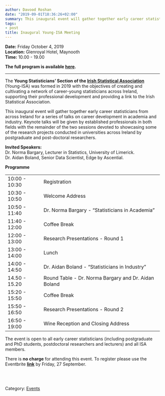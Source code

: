 ```yaml
---
author: Davood Roshan
date: "2019-09-01T18:36:26+02:00"
summary: This inaugural event will gather together early career statisticians from across Ireland for a series of talks on career development in academia and industry
tags:
- post
title: Inaugural Young-ISA Meeting
---
```

**Date:** Friday October 4, 2019 <br>
**Location:** Glenroyal Hotel, Maynooth <br>
**Time:** 10.00 - 19.00 <br>

**The full program is available [here](inaug_meeting_program_full.pdf).**

---


The **Young Statisticians' Section of the <a href="https://istat.ie/" target="_blank">Irish Statistical Association**</a> (Young-ISA) was formed in 2019 with the objectives of creating and cultivating a network of career-young statisticians across Ireland, supporting their professional development and providing a link to the Irish Statistical Association.</p>

This inaugural event will gather together early career statisticians from across Ireland for a series of talks on career development in academia and industry. Keynote talks will be given by established professionals in both fields with the remainder of the two sessions devoted to showcasing some of the research projects conducted in universities across Ireland by postgraduate and post-doctoral researchers.

**Invited Speakers:**<br>
Dr. Norma Bargary, Lecturer in Statistics, University of Limerick. <br>
Dr. Aidan Boland, Senior Data Scientist, Edge by Ascential. <br>

<p><strong>Programme</strong><br>
<table class="tg">
  <tr>
    <td class="tg-s7xz">10:00 - 10:30</td>
    <td class="tg-oedl">Registration</td>
  </tr>
  <tr>
    <td class="tg-zv4m">10:30 - 10:50</td>
    <td class="tg-zv4m">Welcome Address</td>
  </tr>
  <tr>
    <td class="tg-zv4m">10:50 - 11:40</td>
    <td class="tg-zv4m">Dr. Norma Bargary - "Statisticians in Academia"</td>
  </tr>
  <tr>
    <td class="tg-zv4m">11:40 - 12:00</td>
    <td class="tg-zv4m">Coffee Break</td>
  </tr>
  <tr>
    <td class="tg-zv4m">12:00 - 13:00</td>
    <td class="tg-zv4m">Research Presentations - Round 1</td>
  </tr>
  <tr>
    <td class="tg-zv4m">13:00 - 14:00</td>
    <td class="tg-zv4m">Lunch</td>
  </tr>
  <tr>
    <td class="tg-zv4m">14:00 - 14:50</td>
    <td class="tg-zv4m">Dr. Aidan Boland - "Statisticians in Industry"</td>
  </tr>
  <tr>
    <td class="tg-zv4m">14.50 - 15.20</td>
    <td class="tg-zv4m">Round Table - Dr. Norma Bargary and Dr. Aidan Boland</td>
  </tr>
  <tr>
    <td class="tg-zv4m">15:20 - 15:50</td>
    <td class="tg-zv4m">Coffee Break</td>
  </tr>
  <tr>
    <td class="tg-zv4m">15:50 - 16:50</td>
    <td class="tg-zv4m">Research Presentations - Round 2</td>
  </tr>
  <tr>
    <td class="tg-zv4m">16:50 - 19:00</td>
    <td class="tg-zv4m">Wine Reception and Closing Address</td>
  </tr>
</table>

The event is open to all early career statisticians (including postgraduate and PhD students, postdoctoral researchers and lecturers) and all ISA members.

There is **no charge** for attending this event. To register please use the Eventbrite <a href="https://www.eventbrite.ie/e/inaugural-young-isa-meeting-tickets-72058373535" target="_blank"><strong>link</strong></a> by Friday, 27 September.

<br>
<br>

Category: [<u>Events</u>](/events/)